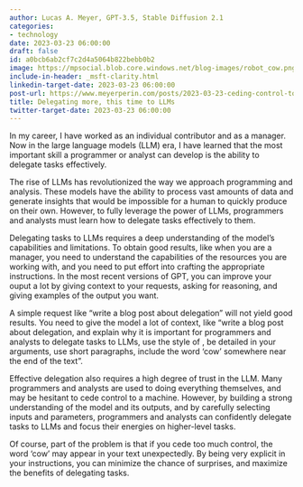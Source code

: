 ```yaml
---
author: Lucas A. Meyer, GPT-3.5, Stable Diffusion 2.1
categories:
- technology
date: 2023-03-23 06:00:00
draft: false
id: a0bcb6ab2cf7c2d4a5064b822bebb0b2
image: https://mpsocial.blob.core.windows.net/blog-images/robot_cow.png
include-in-header: _msft-clarity.html
linkedin-target-date: 2023-03-23 06:00:00
post-url: https://www.meyerperin.com/posts/2023-03-23-ceding-control-to-llms.html
title: Delegating more, this time to LLMs
twitter-target-date: 2023-03-23 06:00:00
---
```


In my career, I have worked as an individual contributor and as a manager. Now in the large language models (LLM) era, I have learned that the most important skill a programmer or analyst can develop is the ability to delegate tasks effectively.

The rise of LLMs has revolutionized the way we approach programming and analysis. These models have the ability to process vast amounts of data and generate insights that would be impossible for a human to quickly produce on their own. However, to fully leverage the power of LLMs, programmers and analysts must learn how to delegate tasks effectively to them.

Delegating tasks to LLMs requires a deep understanding of the model's capabilities and limitations. To obtain good results, like when you are a manager, you need to understand the capabilities of the resources you are working with, and you need to put effort into crafting the appropriate instructions. In the most recent versions of GPT, you can improve your ouput a lot by giving context to your requests, asking for reasoning, and giving examples of the output you want. 

A simple request like "write a blog post about delegation" will not yield good results. You need to give the model a lot of context, like "write a blog post about delegation, and explain why it is important for programmers and analysts to delegate tasks to LLMs, use the style of <some famous writer>, be detailed in your arguments, use short paragraphs, include the word 'cow' somewhere near the end of the text".

Effective delegation also requires a high degree of trust in the LLM. Many programmers and analysts are used to doing everything themselves, and may be hesitant to cede control to a machine. However, by building a strong understanding of the model and its outputs, and by carefully selecting inputs and parameters, programmers and analysts can confidently delegate tasks to LLMs and focus their energies on higher-level tasks. 

Of course, part of the problem is that if you cede too much control, the word 'cow' may appear in your text unexpectedly. By being very explicit in your instructions, you can minimize the chance of surprises, and maximize the benefits of delegating tasks.
